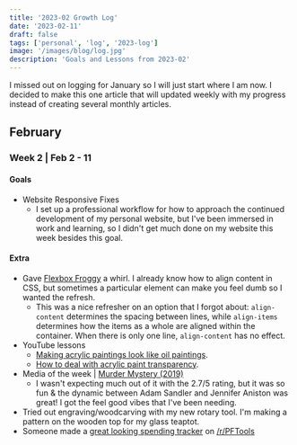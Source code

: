 ```yaml
---
title: '2023-02 Growth Log'
date: '2023-02-11'
draft: false
tags: ['personal', 'log', '2023-log']
image: '/images/blog/log.jpg'
description: 'Goals and Lessons from 2023-02'
---
```


I missed out on logging for January so I will just start where I am now. I decided to make this one article that will updated weekly with my progress instead of creating several monthly articles.

## February



### Week 2 | Feb 2 - 11


#### Goals

-  Website Responsive Fixes
    - I set up a professional workflow for how to approach the continued development of my personal website, but I've been immersed in work and learning, so I didn't get much done on my website this week besides this goal.

#### Extra 

- Gave [Flexbox Froggy](https://flexboxfroggy.com/) a whirl. I already know how to align content in CSS, but sometimes a particular element can make you feel dumb so I wanted the refresh.
    - This was a nice refresher on an option that I forgot about:        `align-content` determines the spacing between lines, while `align-items` determines how the items as a whole are aligned within the container. When there is only one line, `align-content` has no effect.
- YouTube lessons
    - [Making acrylic paintings look like oil paintings](https://youtu.be/p1Uk6mwaW1k).
    - [How to deal with acrylic paint transparency](https://youtu.be/Y232GqCx1HY).
- Media of the week | [Murder Mystery (2019)](https://letterboxd.com/film/murder-mystery/)
    - I wasn't expecting much out of it with the 2.7/5 rating, but it was so fun &  the dynamic between Adam Sandler and Jennifer Aniston was great! I got the feel good vibes that I've been needing.
- Tried out engraving/woodcarving with my new rotary tool. I'm making a pattern on the wooden top for my glass teaptot.
- Someone made a [great looking spending tracker](https://docs.google.com/spreadsheets/d/1yGnvbyTi0NF-rmNlsMD1ccFmzAR9_uxFXEsvhTpcieg/edit#gid=1876826370) on [/r/PFTools](https://www.reddit.com/r/PFtools/comments/10w74tq/i_made_a_spending_tracker_for_myself_and_wanted/)
